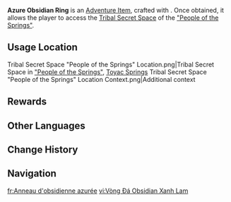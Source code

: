 {{Item Infobox
|id           = 120915
|image        = Item Azure Obsidian Ring.png
|type         = Adventure Items
|group        = Obsidian Rings
|invCategory  = Precious Items
|quality      = 5
|description  = An obsidian ring with engraved patterns styled like those of the People of the Springs. It is an ancient medium by which the tribe established contact with the deep night. Perhaps its strength can allow you to cross the boundary between this place and a certain other location...
|source1      = Craft with {{Item|Azure Obsidian Fragment|x=3}}
}}
'''Azure Obsidian Ring''' is an [[Adventure Item]], crafted with {{Item|Azure Obsidian Fragment|x=3}}. Once obtained, it allows the player to access the [[Tribal Secret Space]] of the [["People of the Springs"]].

==Usage Location==
<gallery>
Tribal Secret Space "People of the Springs" Location.png|Tribal Secret Space in [["People of the Springs"]], [[Toyac Springs]]
Tribal Secret Space "People of the Springs" Location Context.png|Additional context
</gallery>

==Rewards==
{{Card List
|delim = ;
|type = 
|show_caption = 1
|1 = 
{ name = Crown of the Saints $ quality = 5 $ text = 1 };
{ name = Reckoning of the Xenogenic $ quality = 5 $ text = 1 };
{ name = Pre-Banquet of the Contenders $ quality = 5 $ text = 1 };
{ name = Root of the Spirit-Marrow $ quality = 5 $ text = 1 };
{ name = Myths of the Night Realm $ quality = 5 $ text = 1 };
{ name = Mystic's Gold Dial $ quality = 5 $ text = 1 };
{ name = Demon-Warrior's Feather Mask $ quality = 5 $ text = 1 };
{ name = Beast Tamer's Talisman $ quality = 5 $ text = 1 };
{ name = Mountain Ranger's Marker $ quality = 5 $ text = 1 };
{ name = Wandering Scholar's Claw Cup $ quality = 5 $ text = 1 };
{ name = Sanctifying Elixir $ quality = 5 $ text = 1 };
}}

==Other Languages==
{{Other Languages
|en       = Azure Obsidian Ring
|zhs      = 湛蓝曜石环
|zhs_rm   = 
|zht      = 湛藍曜石環
|zht_rm   = 
|zh_tl    = 
|ja       = 藍曜石の輪
|ja_rm    = Ran'youseki no Rin{{Assumed}}
|ja_tl    = 
|ko       = 감청색 흑요석 고리
|ko_tl    = 
|es       = Anillo de obsidiana azulado
|es_tl    = Azure Obsidian Ring
|fr       = Anneau d'obsidienne azurée
|fr_tl    = Azure Obsidian Ring
|ru       = Кольцо с лазурным обсидианом
|ru_tl    = Azure Obsidian Ring
|th       = Azure Obsidian Ring
|vi       = Vòng Đá Obsidian Xanh Lam
|vi_tl    = 
|de       = Azurblauer Obsidian-Ring
|de_tl    = Azure Obsidian Ring
|id       = Azure Obsidian Ring
|pt       = Anel de Obsidiana Azul
|pt_tl    = 
|tr       = Mavi Obsidiyen Halka
|tr_tl    = 
|it       = Anello d'ossidiana azzurro
|it_tl    = 
}}

==Change History==
{{Change History|5.0}}

==Navigation==
{{Precious Navbox|Item}}

[[fr:Anneau d'obsidienne azurée]]
[[vi:Vòng Đá Obsidian Xanh Lam]]